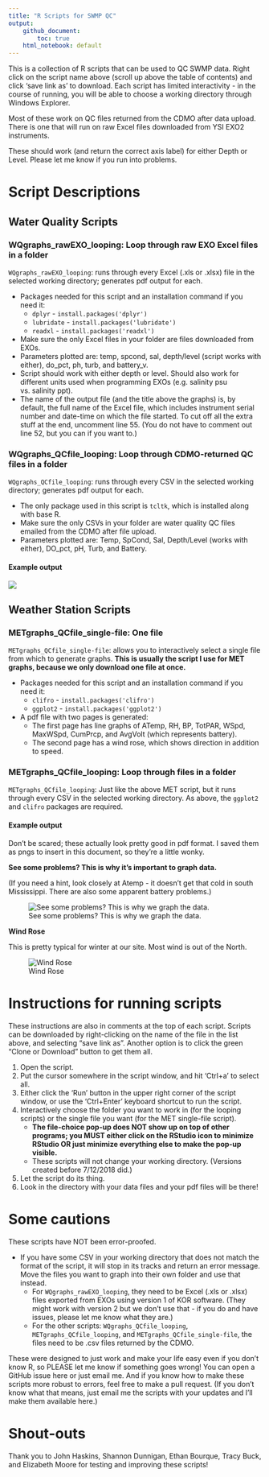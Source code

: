 ```yaml
---
title: "R Scripts for SWMP QC"
output: 
    github_document: 
        toc: true
    html_notebook: default
---
```


This is a collection of R scripts that can be used to QC SWMP data. Right click on the script name above (scroll up above the table of contents) and click 'save link as' to download. Each script has limited interactivity - in the course of running, you will be able to choose a working directory through Windows Explorer.   

Most of these work on QC files returned from the CDMO after data upload. There is one that will run on raw Excel files downloaded from YSI EXO2 instruments.  

These should work (and return the correct axis label) for either Depth or Level. Please let me know if you run into problems.


# Script Descriptions  

## Water Quality Scripts  

### WQgraphs_rawEXO_looping: Loop through raw EXO Excel files in a folder  

`WQgraphs_rawEXO_looping`: runs through every Excel (.xls or .xlsx) file in the selected working directory; generates pdf output for each.  

+  Packages needed for this script and an installation command if you need it:  
    +  `dplyr`  - `install.packages('dplyr')`  
    +  `lubridate` - `install.packages('lubridate')`  
    +  `readxl` - `install.packages('readxl')`  
+  Make sure the only Excel files in your folder are files downloaded from EXOs.  
+  Parameters plotted are: temp, spcond, sal, depth/level (script works with either), do_pct, ph, turb, and battery_v.  
+  Script should work with either depth or level. Should also work for different units used when programming EXOs (e.g. salinity psu vs. salinity ppt).
+  The name of the output file (and the title above the graphs) is, by default, the full name of the Excel file, which includes instrument serial number and date-time on which the file started. To cut off all the extra stuff at the end, uncomment line 55. (You do not have to comment out line 52, but you can if you want to.)  

 

### WQgraphs_QCfile_looping: Loop through CDMO-returned QC files in a folder  

`WQgraphs_QCfile_looping`: runs through every CSV in the selected working directory; generates pdf output for each.  

+  The only package used in this script is `tcltk`, which is installed along with base R.   
+  Make sure the only CSVs in your folder are water quality QC files emailed from the CDMO after file upload.  
+  Parameters plotted are: Temp, SpCond, Sal, Depth/Level (works with either), DO_pct, pH, Turb, and Battery.  


#### Example output  

![](readme_images/GNDBCWQ061918_QC.png)


## Weather Station Scripts  

### METgraphs_QCfile_single-file: One file  

`METgraphs_QCfile_single-file`: allows you to interactively select a single file from which to generate graphs. __This is usually the script I use for MET graphs, because we only download one file at once.__    

+  Packages needed for this script and an installation command if you need it:  
    +  `clifro`  - `install.packages('clifro')`  
    +  `ggplot2` - `install.packages('ggplot2')`  
+  A pdf file with two pages is generated:  
    +  The first page has line graphs of ATemp, RH, BP, TotPAR, WSpd, MaxWSpd, CumPrcp, and AvgVolt (which represents battery).  
    +  The second page has a wind rose, which shows direction in addition to speed.  


### METgraphs_QCfile_looping: Loop through files in a folder

`METgraphs_QCfile_looping`: Just like the above MET script, but it runs through every CSV in the selected working directory. As above, the `ggplot2` and `clifro` packages are required.  

#### Example output  

Don't be scared; these actually look pretty good in pdf format. I saved them as pngs to insert in this document, so they're a little wonky.  

__See some problems? This is why it's important to graph data.__    

(If you need a hint, look closely at Atemp - it doesn't get that cold in south Mississippi. There are also some apparent battery problems.)

![See some problems? This is why we graph the data.](readme_images/gndcrmet110717_QC1.png)  

__Wind Rose__  

This is pretty typical for winter at our site. Most wind is out of the North.

![Wind Rose](readme_images/gndcrmet110717_QC2-2.png)



# Instructions for running scripts  

These instructions are also in comments at the top of each script. Scripts can be downloaded by right-clicking on the name of the file in the list above, and selecting "save link as". Another option is to click the green "Clone or Download" button to get them all.  

1.  Open the script.  
2.  Put the cursor somewhere in the script window, and hit 'Ctrl+a' to select all.  
3.  Either click the 'Run' button in the upper right corner of the script window, or use the 'Ctrl+Enter' keyboard shortcut to run the script.  
4.  Interactively choose the folder you want to work in (for the looping scripts) or the single file you want (for the MET single-file script).  
    +  __The file-choice pop-up does NOT show up on top of other programs; you MUST either click on the RStudio icon to minimize RStudio OR just minimize everything else to make the pop-up visible.__  
    +  These scripts will not change your working directory. (Versions created before 7/12/2018 did.)
5.  Let the script do its thing.  
6.  Look in the directory with your data files and your pdf files will be there!  

# Some cautions  

These scripts have NOT been error-proofed.  

+  If you have some CSV in your working directory that does not match the format of the script, it will stop in its tracks and return an error message. Move the files you want to graph into their own folder and use that instead.  
    +  For `WQgraphs_rawEXO_looping`, they need to be Excel (.xls or .xlsx) files exported from EXOs using version 1 of KOR software. (They might work with version 2 but we don't use that - if you do and have issues, please let me know what they are.)  
    +  For the other scripts: `WQgraphs_QCfile_looping`, `METgraphs_QCfile_looping`, and `METgraphs_QCfile_single-file`, the files need to be .csv files returned by the CDMO.  
 

These were designed to just work and make your life easy even if you don't know R, so PLEASE let me know if something goes wrong! You can open a GitHub issue here or just email me. And if you know how to make these scripts more robust to errors, feel free to make a pull request. (If you don't know what that means, just email me the scripts with your updates and I'll make them available here.)  

# Shout-outs  

Thank you to John Haskins, Shannon Dunnigan, Ethan Bourque, Tracy Buck, and Elizabeth Moore for testing and improving these scripts!